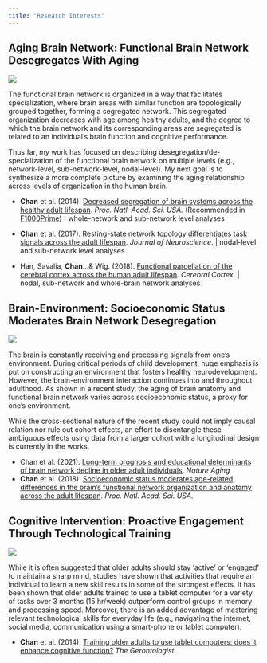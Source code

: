 ```yaml
---
title: "Research Interests"
---
```


## **Aging Brain Network: Functional Brain Network Desegregates With Aging**

![](images/research_segregation.png)

The functional brain network is organized in a way that facilitates specialization, where brain areas with similar function are topologically grouped together, forming a segregated network. This segregated organization decreases with age among healthy adults, and the degree to which the brain network and its corresponding areas are segregated is related to an individual's brain function and cognitive performance.

Thus far, my work has focused on describing desegregation/de-specialization of the functional brain network on multiple levels (e.g., network-level, sub-network-level, nodal-level). My next goal is to synthesize a more complete picture by examining the aging relationship across levels of organization in the human brain.

-   **Chan** et al. (2014). [Decreased segregation of brain systems across the healthy adult lifespan](https://www.pnas.org/content/111/46/E4997.short). *Proc. Natl. Acad. Sci. USA.* (Recommended in [F1000Prime](https://f1000.com/prime/725223424)) \| whole-network and sub-network level analyses

-   **Chan** et al. (2017). [Resting-state network topology differentiates task signals across the adult lifespan](http://www.jneurosci.org/content/early/2017/02/07/JNEUROSCI.2406-16.2017). *Journal of Neuroscience*. \| nodal-level and sub-network level analyses

-   Han, Savalia, **Chan**...& Wig. (2018). [Functional parcellation of the cerebral cortex across the human adult lifespan](https://academic.oup.com/cercor/article/28/12/4403/5126789). *Cerebral Cortex*. \| nodal, sub-network and whole-brain network analyses

## **Brain-Environment: Socioeconomic Status Moderates Brain Network Desegregation**

![](images/research_ses.png)

The brain is constantly receiving and processing signals from one's environment. During critical periods of child development, huge emphasis is put on constructing an environment that fosters healthy neurodevelopment. However, the brain-environment interaction continues into and throughout adulthood. As shown in a recent study, the aging of brain anatomy and functional brain network varies across socioeconomic status, a proxy for one's environment.

While the cross-sectional nature of the recent study could not imply causal relation nor rule out cohort effects, an effort to disentangle these ambiguous effects using data from a larger cohort with a longitudinal design is currently in the works.

-   Chan et al. (2021). [Long-term prognosis and educational determinants of brain network decline in older adult individuals](https://www.nature.com/articles/s43587-021-00125-4). *Nature Aging*
-   **Chan** et al. (2018). [Socioeconomic status moderates age-related differences in the brain's functional network organization and anatomy across the adult lifespan](http://www.pnas.org/content/115/22/E5144.short). *Proc. Natl. Acad. Sci. USA.*

## **Cognitive Intervention: Proactive Engagement Through Technological Training**

![](images/research_intervention.png)

While it is often suggested that older adults should stay 'active' or 'engaged' to maintain a sharp mind, studies have shown that activities that require an individual to learn a new skill results in some of the strongest effects. It has been shown that older adults trained to use a tablet computer for a variety of tasks over 3 months (15 hr/week) outperform control groups in memory and processing speed. Moreover, there is an added advantage of mastering relevant technological skills for everyday life (e.g., navigating the internet, social media, communication using a smart-phone or tablet computer).

-   **Chan** et al. (2014). [Training older adults to use tablet computers: does it enhance cognitive function?](https://academic.oup.com/gerontologist/article/56/3/475/2605578) *The Gerontologist*.
